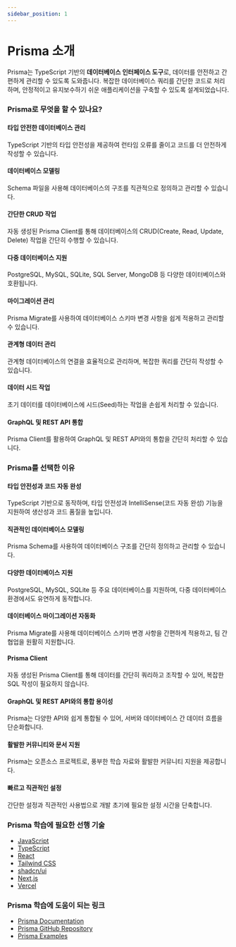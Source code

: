 ```yaml
---
sidebar_position: 1
---
```


# Prisma 소개

Prisma는 TypeScript 기반의 **데이터베이스 인터페이스 도구**로, 데이터를 안전하고 간편하게 관리할 수 있도록 도와줍니다. 복잡한 데이터베이스 쿼리를 간단한 코드로 처리하며, 안정적이고 유지보수하기 쉬운 애플리케이션을 구축할 수 있도록 설계되었습니다.

### Prisma로 무엇을 할 수 있나요?

#### 타입 안전한 데이터베이스 관리

TypeScript 기반의 타입 안전성을 제공하여 런타임 오류를 줄이고 코드를 더 안전하게 작성할 수 있습니다.

#### 데이터베이스 모델링

Schema 파일을 사용해 데이터베이스의 구조를 직관적으로 정의하고 관리할 수 있습니다.

#### 간단한 CRUD 작업

자동 생성된 Prisma Client를 통해 데이터베이스의 CRUD(Create, Read, Update, Delete) 작업을 간단히 수행할 수 있습니다.

#### 다중 데이터베이스 지원

PostgreSQL, MySQL, SQLite, SQL Server, MongoDB 등 다양한 데이터베이스와 호환됩니다.

#### 마이그레이션 관리

Prisma Migrate를 사용하여 데이터베이스 스키마 변경 사항을 쉽게 적용하고 관리할 수 있습니다.

#### 관계형 데이터 관리

관계형 데이터베이스의 연결을 효율적으로 관리하며, 복잡한 쿼리를 간단히 작성할 수 있습니다.

#### 데이터 시드 작업

초기 데이터를 데이터베이스에 시드(Seed)하는 작업을 손쉽게 처리할 수 있습니다.

#### GraphQL 및 REST API 통합

Prisma Client를 활용하여 GraphQL 및 REST API와의 통합을 간단히 처리할 수 있습니다.

### Prisma를 선택한 이유

#### 타입 안전성과 코드 자동 완성

TypeScript 기반으로 동작하며, 타입 안전성과 IntelliSense(코드 자동 완성) 기능을 지원하여 생산성과 코드 품질을 높입니다.

#### 직관적인 데이터베이스 모델링

Prisma Schema를 사용하여 데이터베이스 구조를 간단히 정의하고 관리할 수 있습니다.

#### 다양한 데이터베이스 지원

PostgreSQL, MySQL, SQLite 등 주요 데이터베이스를 지원하며, 다중 데이터베이스 환경에서도 유연하게 동작합니다.

#### 데이터베이스 마이그레이션 자동화

Prisma Migrate를 사용해 데이터베이스 스키마 변경 사항을 간편하게 적용하고, 팀 간 협업을 원활히 지원합니다.

#### Prisma Client

자동 생성된 Prisma Client를 통해 데이터를 간단히 쿼리하고 조작할 수 있어, 복잡한 SQL 작성이 필요하지 않습니다.

#### GraphQL 및 REST API와의 통합 용이성

Prisma는 다양한 API와 쉽게 통합될 수 있어, 서버와 데이터베이스 간 데이터 흐름을 단순화합니다.

#### 활발한 커뮤니티와 문서 지원

Prisma는 오픈소스 프로젝트로, 풍부한 학습 자료와 활발한 커뮤니티 지원을 제공합니다.

#### 빠르고 직관적인 설정

간단한 설정과 직관적인 사용법으로 개발 초기에 필요한 설정 시간을 단축합니다.

### Prisma 학습에 필요한 선행 기술

- [JavaScript](./../javascript)
- [TypeScript](./../typescript)
- [React](./../react)
- [Tailwind CSS](./../tailwindcss)
- [shadcn/ui](./../shadcn-ui)
- [Next.js](./../nextjs)
- [Vercel](./../vercel)

### Prisma 학습에 도움이 되는 링크

- [Prisma Documentation](https://www.prisma.io/docs)
- [Prisma GitHub Repository](https://github.com/prisma/prisma)
- [Prisma Examples](https://github.com/prisma/prisma-examples)
